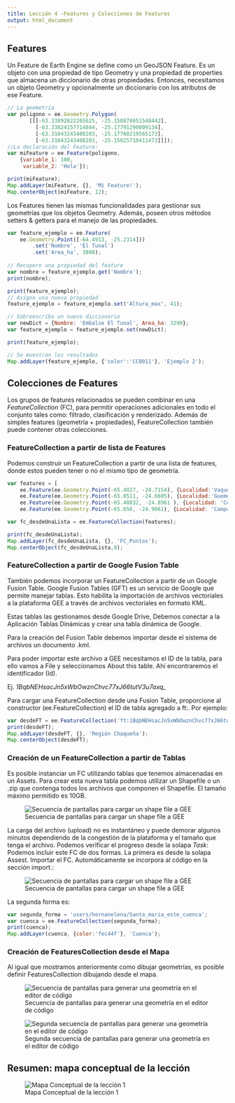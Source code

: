 ```yaml
---
title: Lección 4 -Features y Colecciones de Features
output: html_document
---
```



## Features 

Un Feature de Earth Engine se define como un GeoJSON Feature. Es un objeto con una propiedad de tipo Geometry y una propiedad de properties que almacena un diccionario de otras propiedades.
Entonces, necesitamos un objeto Geometry y opcionalmente un diccionario con los atributos de ese Feature.

```js
// La geometría
var poligono = ee.Geometry.Polygon(
       [[[-63.33892822265625, -25.150878651548442],
         [-63.33824157714844, -25.17791290009134],
         [-63.31043243408203, -25.17760219565173],
         [-63.31043243408203, -25.15025710411473]]]);
//La declaración del Feature:
var miFeature = ee.Feature(poligono,
    {variable_1: 100,
     variable_2: 'Hola'});

print(miFeature);
Map.addLayer(miFeature, {}, 'Mi Feature!');
Map.centerObject(miFeature, 12);   
```

Los Features tienen las mismas funcionalidades para gestionar sus geometrías que los objetos Geometry. Además, poseen otros métodos setters & getters para el manejo de las propiedades.

```js
var feature_ejemplo = ee.Feature(
  	ee.Geometry.Point([-64.4913, -25.2314]))
    	.set('Nombre', 'El Tunal')
    	.set('Area_ha', 3800);
   	 
// Recupero una propiedad del feature
var nombre = feature_ejemplo.get('Nombre');
print(nombre);

print(feature_ejemplo);
// Asigno una nueva propiedad
feature_ejemplo = feature_ejemplo.set('Altura_max', 41);

// Sobreescribo un nuevo diccionario
var newDict = {Nombre: 'Embalse El Tunal', Area_ha: 3290};
var feature_ejemplo = feature_ejemplo.set(newDict);

print(feature_ejemplo);

// Se muestran los resultados
Map.addLayer(feature_ejemplo, {'color':'CC0011'}, 'Ejemplo 2');  	
```

## Colecciones de Features

Los grupos de features relacionados se pueden combinar en una _FeatureCollection_ (FC), para permitir operaciones adicionales en todo el conjunto tales como: filtrado, clasificación y renderizado. Además de simples features (geometría + propiedades), FeatureCollection también puede contener otras colecciones.

### FeatureCollection a partir de lista de Features

Podemos construir un FeatureCollection a partir de una lista de features, donde estos pueden tener o no el mismo tipo de geometría.

```js
var features = [
	ee.Feature(ee.Geometry.Point(-65.4027, -24.7154), {Localidad:'Vaqueros'}),
	ee.Feature(ee.Geometry.Point(-65.0511, -24.6605), {Localidad:'Guemes'}),
	ee.Feature(ee.Geometry.Point(-65.48832, -24.8961 ), {Localidad: 'Cerrillos'}),
	ee.Feature(ee.Geometry.Point(-65.656, -24.9061), {Localidad: 'Campo Quijano'})];

var fc_desdeUnaLista = ee.FeatureCollection(features);

print(fc_desdeUnaLista);
Map.addLayer(fc_desdeUnaLista, {}, 'FC_Puntos');
Map.centerObject(fc_desdeUnaLista,8);
```

### FeatureCollection a partir de Google Fusion Table

También podemos incorporar un FeatureCollection a partir de un Google Fusion Table. Google Fusion Tables (GFT) es un servicio de Google que permite manejar tablas. Esto habilita la importación de archivos vectoriales a la plataforma GEE a través de archivos vectoriales en formato KML.

Estas tablas las gestionamos desde Google Drive, Debemos conectar a la Aplicación Tablas Dinámicas y crear una tabla dinámica de Google.

Para la creación del Fusion Table debemos importar  desde el sistema de archivos un documento .kml.

Para poder importar este archivo a GEE necesitamos el ID de la tabla, para ello vamos a File y seleccionamos About this table. Ahí encontraremos el identificador (Id).

Ej. *1BqbNEHsacJn5xWbOwznChvc77xJ66tutV3u7axq_*

Para cargar una FeatureCollection desde una Fusion Table, proporcione al constructor (ee.FeatureCollection) el ID de tabla agregado a ft:. Por ejemplo:

```js
var desdeFT = ee.FeatureCollection('ft:1BqbNEHsacJn5xWbOwznChvc77xJ66tutV3u7axq_');
print(desdeFT);
Map.addLayer(desdeFT, {}, 'Región Chaqueña');
Map.centerObject(desdeFT);
```

### Creación de un FeatureCollection a partir de Tablas

Es posible instanciar un FC utilizando tablas que tenemos almacenadas en un Assets. Para crear esta nueva tabla podemos utilizar un Shapefile o un .zip que contenga todos los archivos que componen el Shapefile. El tamaño máximo permitido es 10GB.

![Secuencia de pantallas para cargar un shape file a GEE](img/CargarAssets.png)


La carga del archivo (upload) no es instantáneo y puede demorar algunos minutos dependiendo de la congestión de la plataforma y el tamaño que tenga el archivo. Podemos verificar el progreso desde la solapa _Task_:
Podemos incluir este FC de dos formas. La primera es desde la solapa Assest. Importar el FC. Automáticamente se incorpora al código en la sección import.:


![Secuencia de pantallas para cargar un shape file a GEE](img/Import.png)

La segunda forma es:

```js
var segunda_forma = 'users/hernanelena/Santa_maria_este_cuenca';
var cuenca = ee.FeatureCollection(segunda_forma);
print(cuenca);
Map.addLayer(cuenca, {color:'fec44f'}, 'Cuenca');
```

### Creación de FeaturesCollection desde el Mapa

Al igual que mostramos anteriormente como dibujar geometrías, es posible definir FeaturesCollection dibujando desde el mapa.

![Secuencia de pantallas para generar una geometría en el editor de código](img/GenerarGeometriaMapa.png)


![Segunda secuencia de pantallas para generar una geometría en el editor de código](img/GenerarGeometriaMapa2.png)


## Resumen: mapa conceptual de la lección

![Mapa Conceptual de la lección 1](img/GEE_Lesson_4.png)
